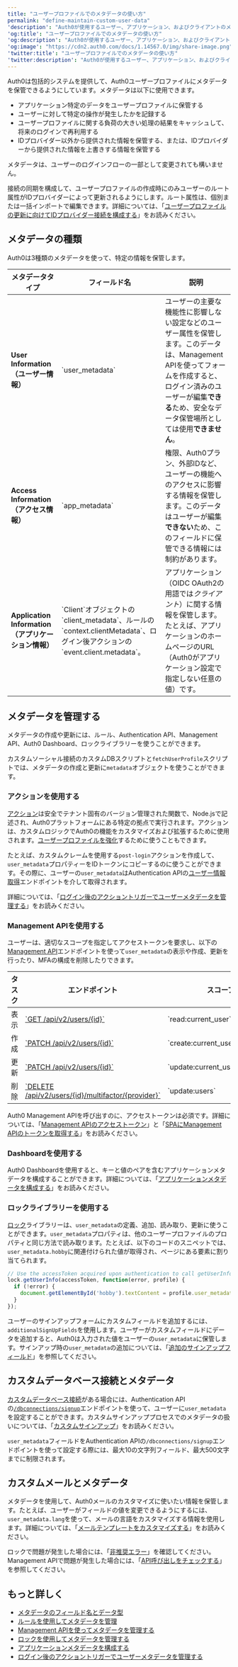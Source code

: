 ```yaml
---
title: "ユーザープロファイルでのメタデータの使い方"
permalink: "define-maintain-custom-user-data"
'description': "Auth0が使用するユーザー、アプリケーション、およびクライアントのメタデータについて説明します。IDプロバイダー以外からの情報を保管するために、メタデータをどのようにして使うのかについて説明します。"
'og:title': "ユーザープロファイルでのメタデータの使い方"
'og:description': "Auth0が使用するユーザー、アプリケーション、およびクライアントのメタデータについて説明します。IDプロバイダー以外からの情報を保管するために、メタデータをどのようにして使うのかについて説明します。"
'og:image': "https://cdn2.auth0.com/docs/1.14567.0/img/share-image.png"
'twitter:title': "ユーザープロファイルでのメタデータの使い方"
'twitter:description': "Auth0が使用するユーザー、アプリケーション、およびクライアントのメタデータについて説明します。IDプロバイダー以外からの情報を保管するために、メタデータをどのようにして使うのかについて説明します。"
---
```


Auth0は包括的システムを提供して、Auth0ユーザープロファイルにメタデータを保管できるようにしています。メタデータは以下に使用できます。

* アプリケーション特定のデータをユーザープロファイルに保管する
* ユーザーに対して特定の操作が発生したかを記録する
* ユーザープロファイルに関する負荷の大きい処理の結果をキャッシュして、将来のログインで再利用する
* IDプロバイダー以外から提供された情報を保管する、または、IDプロバイダーから提供された情報を上書きする情報を保管する

メタデータは、ユーザーのログインフローの一部として変更されても構いません。

接続の同期を構成して、ユーザープロファイルの作成時にのみユーザーのルート属性がIDプロバイダーによって更新されるようにします。ルート属性は、個別または一括インポートで編集できます。詳細については、「[ユーザープロファイルの更新に向けてIDプロバイダー接続を構成する](/docs/ja-jp/manage-users/user-accounts/user-profiles/configure-connection-sync-with-auth0)」をお読みください。

## メタデータの種類

Auth0は3種類のメタデータを使って、特定の情報を保管します。

<table class="table"><thead>
<tr>
<th><strong>メタデータタイプ</strong></th>
<th><strong>フィールド名</strong></th>
<th><strong>説明</strong></th>
</tr>
</thead>
<tbody>
<tr>
<td><strong>User Information（ユーザー情報）</strong></td>
<td>`user_metadata`</td>
<td>ユーザーの主要な機能性に影響しない設定などのユーザー属性を保管します。このデータは、Management APIを使ってフォームを作成すると、ログイン済みのユーザーが編集<strong>できる</strong>ため、安全なデータ保管場所としては使用<strong>できません</strong>。</td>
</tr>
<tr>
<td><strong>Access Information（アクセス情報）</strong></td>
<td>`app_metadata`</td>
<td>権限、Auth0プラン、外部IDなど、ユーザーの機能へのアクセスに影響する情報を保管します。このデータはユーザーが編集<strong>できない</strong>ため、このフィールドに保管できる情報には制約があります。</td>
</tr>
<tr>
<td><strong>Application Information（アプリケーション情報）</strong></td>
<td>`Client`オブジェクトの`client_metadata`、ルールの`context.clientMetadata`、ログイン後アクションの`event.client.metadata`。</td>
<td>アプリケーション（OIDC OAuth2の用語では<em>クライアント</em>）に関する情報を保管します。たとえば、アプリケーションのホームページのURL（Auth0がアプリケーション設定で指定しない任意の値）です。</td>
</tr>
</tbody>
</table>

## メタデータを管理する

メタデータの作成や更新には、ルール、Authentication API、<Tooltip data-tooltip-id="react-containers-DefinitionTooltip-0" href="/docs/ja-jp/glossary?term=management-api" tip="Management API: 顧客が管理タスクを実行できるようにするための製品。" cta="用語集の表示">Management API</Tooltip>、<Tooltip data-tooltip-id="react-containers-DefinitionTooltip-0" href="/docs/ja-jp/glossary?term=auth0-dashboard" tip="Auth0 Dashboard: サービスを構成するためのAuth0の主製品。" cta="用語集の表示">Auth0 Dashboard</Tooltip>、ロックライブラリーを使うことができます。

カスタムソーシャル接続のカスタムDBスクリプトと`fetchUserProfile`スクリプトでは、メタデータの作成と更新に`metadata`オブジェクトを使うことができます。

### アクションを使用する

[アクション](/docs/ja-jp/customize/actions)は安全でテナント固有のバージョン管理された関数で、Node.jsで記述され、Auth0プラットフォームにある特定の拠点で実行されます。アクションは、カスタムロジックでAuth0の機能をカスタマイズおよび拡張するために使用されます。[ユーザープロファイルを強化](/docs/ja-jp/customize/actions/flows-and-triggers/login-flow#enrich-the-user-profile)するために使うこともできます。

たとえば、カスタムクレームを使用する`post-login`アクションを作成して、`user_metadata`プロパティーをIDトークンにコピーするのに使うことができます。その際に、ユーザーの`user_metadata`はAuthentication APIの[ユーザー情報取得](https://auth0.com/docs/api/authentication#get-user-info)エンドポイントを介して取得されます。

詳細については、「[ログイン後のアクショントリガーでユーザーメタデータを管理する](/docs/ja-jp/manage-users/user-accounts/metadata/manage-user-metadata)」をお読みください。

### Management APIを使用する

ユーザーは、適切なスコープを指定してアクセストークンを要求し、以下の[Management API](/docs/ja-jp/api/management/v2)エンドポイントを使って`user_metadata`の表示や作成、更新を行ったり、<Tooltip data-tooltip-id="react-containers-DefinitionTooltip-0" href="/docs/ja-jp/glossary?term=multifactor-authentication" tip="多要素認証（MFA）: ユーザー名とパスワードに加えて、SMS経由のコードなどの要素を使用するユーザー認証プロセス。" cta="用語集の表示">MFA</Tooltip>の構成を削除したりできます。

<table class="table"><thead>
<tr>
<th><strong>タスク</strong></th>
<th><strong>エンドポイント</strong></th>
<th><strong>スコープ</strong></th>
</tr>
</thead>
<tbody>
<tr>
<td>表示</td>
<td><a href="https://auth0.com/docs/ja-jp/api/management/v2#!/Users/get_users_by_id">`GET /api/v2/users/{id}`</a></td>
<td>`read:current_user`</td>
</tr>
<tr>
<td>作成</td>
<td><a href="https://auth0.com/docs/ja-jp/api/management/v2#!/Users/post_users">`PATCH /api/v2/users/{id}`</a></td>
<td>`create:current_user_metadata`</td>
</tr>
<tr>
<td>更新</td>
<td><a href="https://auth0.com/docs/ja-jp/api/management/v2#!/Users/patch_users_by_id">`PATCH /api/v2/users/{id}`</a></td>
<td>`update:current_user_metadata`</td>
</tr>
<tr>
<td>削除</td>
<td><a href="https://auth0.com/docs/ja-jp/api/management/v2#!/Users/delete_multifactor_by_provider">`DELETE /api/v2/users/{id}/multifactor/{provider}`</a></td>
<td>`update:users`</td>
</tr>
</tbody>
</table>

Auth0 Management APIを呼び出すのに、アクセストークンは必須です。詳細については、「[Management APIのアクセストークン](/docs/ja-jp/api/management/v2/tokens)」と「[SPAにManagement APIのトークンを取得する](/docs/ja-jp/api/management/v2/get-access-tokens-for-spas)」をお読みください。

### Dashboardを使用する

Auth0 Dashboardを使用すると、キーと値のペアを含むアプリケーションメタデータを構成することができます。詳細については、「[アプリケーションメタデータを構成する](/docs/ja-jp/get-started/applications/configure-application-metadata)」をお読みください。

### ロックライブラリーを使用する

[ロック](/docs/ja-jp/libraries/lock)ライブラリーは、`user_metadata`の定義、追加、読み取り、更新に使うことができます。`user_metadata`プロパティは、他のユーザープロファイルのプロパティと同じ方法で読み取ります。たとえば、以下のコードのスニペットでは、`user_metadata.hobby`に関連付けられた値が取得され、ページにある要素に割り当てられます。

```javascript lines
// Use the accessToken acquired upon authentication to call getUserInfo
lock.getUserInfo(accessToken, function(error, profile) {
  if (!error) {
    document.getElementById('hobby').textContent = profile.user_metadata.hobby;
  }
});
```

ユーザーのサインアップフォームにカスタムフィールドを追加するには、`additionalSignUpFields`を使用します。ユーザーがカスタムフィールドにデータを追加すると、Auth0は入力された値をユーザーの`user_metadata`に保管します。サインアップ時の`user_metadata`の追加については、「[追加のサインアップフィールド](/docs/ja-jp/libraries/lock/v10/customization#additionalsignupfields-array-)」を参照してください。

## カスタムデータベース接続とメタデータ

[カスタムデータベース接続](/docs/ja-jp/connections/database#using-your-own-user-store)がある場合には、Authentication APIの[`/dbconnections/signup`](/docs/ja-jp/api/authentication?shell#signup)エンドポイントを使って、ユーザーに`user_metadata`を設定することができます。カスタムサインアッププロセスでのメタデータの扱いについては、「[カスタムサインアップ](/docs/ja-jp/libraries/custom-signup)」をお読みください。

`user_metadata`フィールドをAuthentication APIの`/dbconnections/signup`エンドポイントを使って設定する際には、最大10の文字列フィールド、最大500文字までに制限されます。

## カスタムメールとメタデータ

メタデータを使用して、Auth0メールのカスタマイズに使いたい情報を保管します。たとえば、ユーザーがフィールドの値を変更できるようにするには、`user_metadata.lang`を使って、メールの言語をカスタマイズする情報を使用します。詳細については、「[メールテンプレートをカスタマイズする](/docs/ja-jp/customize/email/email-templates)」をお読みください。

ロックで問題が発生した場合には、「[非推奨エラー](/docs/ja-jp/troubleshoot/basic-issues/check-deprecation-errors)」を確認してください。Management APIで問題が発生した場合には、「[API呼び出しをチェックする](/docs/ja-jp/troubleshoot/authentication-issues/check-api-calls)」を参照してください。

## もっと詳しく

* [メタデータのフィールド名とデータ型](/docs/ja-jp/manage-users/user-accounts/metadata/metadata-fields-data)
* [ルールを使用してメタデータを管理](/docs/ja-jp/manage-users/user-accounts/metadata/manage-metadata-rules)
* [Management APIを使ってメタデータを管理する](/docs/ja-jp/manage-users/user-accounts/metadata/manage-metadata-api)
* [ロックを使用してメタデータを管理する](/docs/ja-jp/manage-users/user-accounts/metadata/manage-metadata-lock)
* [アプリケーションメタデータを構成する](/docs/ja-jp/get-started/applications/configure-application-metadata)
* [ログイン後のアクショントリガーでユーザーメタデータを管理する](/docs/ja-jp/manage-users/user-accounts/metadata/manage-user-metadata)
